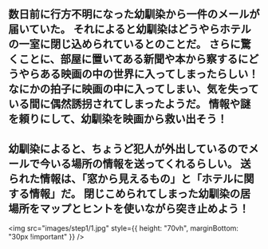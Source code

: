 数日前に行方不明になった幼馴染から一件のメールが届いていた。
それによると幼馴染はどうやらホテルの一室に閉じ込められているとのことだ。
さらに驚くことに、部屋に置いてある新聞や本から察するにどうやらある映画の中の世界に入ってしまったらしい！
なにかの拍子に映画の中に入ってしまい、気を失っている間に偶然誘拐されてしまったようだ。
情報や謎を頼りにして、幼馴染を映画から救い出そう！
---
​​幼馴染によると、ちょうど犯人が外出しているのでメールで今いる場所の情報を送ってくれるらしい。
送られた情報は、「窓から見えるもの」と「ホテルに関する情報」だ。
閉じこめられてしまった幼馴染の居場所をマップとヒントを使いながら突き止めよう！
---
<img src="images/step1/1.jpg" style={{ height: "70vh", marginBottom: "30px !important" }} />